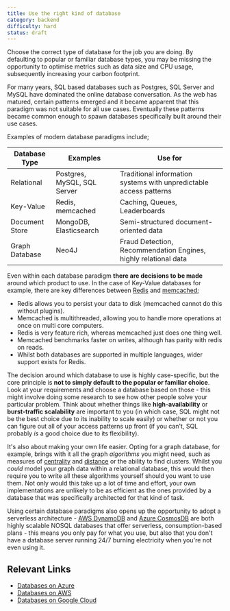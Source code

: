 ```yaml
---
title: Use the right kind of database
category: backend
difficulty: hard
status: draft
---
```


Choose the correct type of database for the job you are doing. By defaulting to popular or familiar database types, you may be missing the opportunity to optimise metrics such as data size and CPU usage, subsequently increasing your carbon footprint.

For many years, SQL based databases such as Postgres, SQL Server and MySQL have dominated the online database conversation. As the web has matured, certain patterns emerged and it became apparent that this paradigm was not suitable for all use cases. Eventually these patterns became common enough to spawn databases specifically built around their use cases.

Examples of modern database paradigms include;

| Database Type  | Examples                    | Use for                                                            |
| -------------- | --------------------------- | ------------------------------------------------------------------ |
| Relational     | Postgres, MySQL, SQL Server | Traditional information systems with unpredictable access patterns |
| Key-Value      | Redis, memcached            | Caching, Queues, Leaderboards                                      |
| Document Store | MongoDB, Elasticsearch      | Semi-structured document-oriented data                             |
| Graph Database | Neo4J                       | Fraud Detection, Recommendation Engines, highly relational data    |

Even within each database paradigm **there are decisions to be made** around which product to use. In the case of Key-Value databases for example, there are key differences between [Redis](https://en.wikipedia.org/wiki/Redis) and [memcached](https://en.wikipedia.org/wiki/Memcached);

- Redis allows you to persist your data to disk (memcached cannot do this without plugins).
- Memcached is multithreaded, allowing you to handle more operations at once on multi core computers.
- Redis is very feature rich, whereas memcached just does one thing well.
- Memcached benchmarks faster on writes, although has parity with redis on reads.
- Whilst both databases are supported in multiple languages, wider support exists for Redis.

The decision around which database to use is highly case-specific, but the core principle is **not to simply default to the popular or familiar choice**. Look at your requirements and choose a database based on those - this might involve doing some research to see how other people solve your particular problem. Think about whether things like **high-availability** or **burst-traffic scalability** are important to you (in which case, SQL might not be the best choice due to its inability to scale easily) or whether or not you can figure out all of your access patterns up front (if you can't, SQL probably _is_ a good choice due to its flexibility).

It's also about making your own life easier. Opting for a graph database, for example, brings with it all the graph _algorithms_ you might need, such as measures of [centrality](https://en.wikipedia.org/wiki/Centrality) and [distance](<https://en.wikipedia.org/wiki/Distance_(graph_theory)>) or the ability to find clusters. Whilst you _could_ model your graph data within a relational database, this would then require you to write all these algorithms yourself should you want to use them. Not only would this take up a lot of time and effort, your own implementations are unlikely to be as efficient as the ones provided by a database that was specifically architected for that kind of task.

Using certain database paradigms also opens up the opportunity to adopt a serverless architecture - [AWS DynamoDB](https://aws.amazon.com/dynamodb/) and [Azure CosmosDB](https://docs.microsoft.com/en-us/azure/cosmos-db/introduction) are both highly scalable NOSQL databases that offer serverless, consumption-based plans - this means you only pay for what you use, but also that you don't have a database server running 24/7 burning electricity when you're not even using it.

## Relevant Links

- [Databases on Azure](https://azure.microsoft.com/en-gb/product-categories/databases/)
- [Databases on AWS](https://aws.amazon.com/products/databases/)
- [Databases on Google Cloud](https://cloud.google.com/products/databases)
